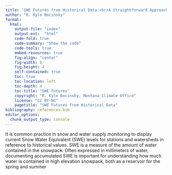```yaml
---
title: "SWE Futures from Historical Data:<br>A Straightforward Approach"
author: "R. Kyle Bocinsky"
format: 
  html: 
    output-file: "index"
    output-ext:  "html"
    code-fold: true
    code-summary: "Show the code"
    code-tools: true
    embed-resources: true
    fig-align: "center"
    fig-width: 8
    fig-height: 4
    self-contained: true
    toc: true
    toc-location: left
    toc-depth: 4
    toc-title: "SWE Futures"
    copyright: "R. Kyle Bocinsky, Montana Climate Office"
    license: "CC BY-NC"
    pagetitle: "SWE Futures from Historical Data"
bibliography: references.bib
editor_options: 
  chunk_output_type: console
---
```


It is common practice in snow and water supply monitoring to display current Snow Water Equivalent (SWE) levels for stations and watersheds in reference to historical values. SWE is a measure of the amount of water contained in the snowpack. Often expressed in millimeters of water, documenting accumulated SWE is important for understanding how much water is contained in high elevation snowpack, both as a reservoir for the spring and summer

